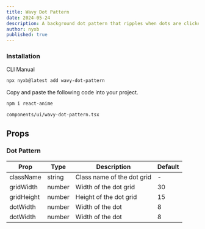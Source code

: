 ```yaml
---
title: Wavy Dot Pattern
date: 2024-05-24
description: A background dot pattern that ripples when dots are clicked.
author: nyxb
published: true
---
```


<ComponentPreview name = "wavy-dot-pattern-demo" />


### Installation

<Tabs defaultValue="cli">

<TabsList>
  <TabsTrigger value="cli">CLI</TabsTrigger>
  <TabsTrigger value="manual">Manual</TabsTrigger>
</TabsList>
<TabsContent value="cli">

```bash
npx nyxb@latest add wavy-dot-pattern
```

</TabsContent>

<TabsContent value="manual">

<Steps>

Copy and paste the following code into your project.

```bash
npm i react-anime
```

```text
components/ui/wavy-dot-pattern.tsx
```

<ComponentSource name = "wavy-dot-pattern" />

</Steps>

</TabsContent>

</Tabs>


## Props

### Dot Pattern

| Prop       | Type   | Description                   | Default |
| ---------- | ------ | ----------------------------- | ------- |
| className  | string | Class name of the dot grid    | -       |
| gridWidth  | number | Width of the dot grid         | 30      |
| gridHeight | number | Height of the dot grid        | 15      |
| dotWidth   | number | Width of the dot              | 8       |
| dotWidth   | number | Width of the dot              | 8       |
